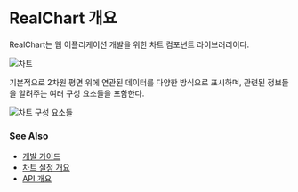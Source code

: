 # RealChart 개요

RealChart는 웹 어플리케이션 개발을 위한 차트 컴포넌트 라이브러리이다.

![차트](/images/docs/realchart.png)

기본적으로 2차원 평면 위에 연관된 데이터를 다양한 방식으로 표시하며,
관련된 정보들을 알려주는 여러 구성 요소들을 포함한다.

![차트 구성 요소들](/images/docs/realchart-parts.png)

### See Also

- [개발 가이드](/guide/dev-guide)
- [차트 설정 개요](/config)
- [API 개요](/docs)